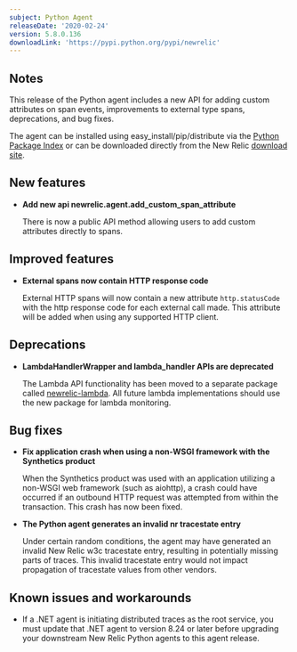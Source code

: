 ```yaml
---
subject: Python Agent
releaseDate: '2020-02-24'
version: 5.8.0.136
downloadLink: 'https://pypi.python.org/pypi/newrelic'
---
```


## Notes

This release of the Python agent includes a new API for adding custom attributes on span events, improvements to external type spans, deprecations, and bug fixes.

The agent can be installed using easy_install/pip/distribute via the [Python Package Index](https://pypi.python.org/pypi/newrelic) or can be downloaded directly from the New Relic [download site](http://download.newrelic.com/python_agent/release).

## New features

* **Add new api newrelic.agent.add_custom_span_attribute**

  There is now a public API method allowing users to add custom attributes directly to spans.

## Improved features

* **External spans now contain HTTP response code**

  External HTTP spans will now contain a new attribute `http.statusCode` with the http response code for each external call made. This attribute will be added when using any supported HTTP client.

## Deprecations

* **LambdaHandlerWrapper and lambda_handler APIs are deprecated**

  The Lambda API functionality has been moved to a separate package called [newrelic-lambda](https://pypi.org/project/newrelic-lambda/). All future lambda implementations should use the new package for lambda monitoring.

## Bug fixes

* **Fix application crash when using a non-WSGI framework with the Synthetics product**

  When the Synthetics product was used with an application utilizing a non-WSGI web framework (such as aiohttp), a crash could have occurred if an outbound HTTP request was attempted from within the transaction. This crash has now been fixed.
* **The Python agent generates an invalid nr tracestate entry**

  Under certain random conditions, the agent may have generated an invalid New Relic w3c tracestate entry, resulting in potentially missing parts of traces. This invalid tracestate entry would not impact propagation of tracestate values from other vendors.

## Known issues and workarounds

* If a .NET agent is initiating distributed traces as the root service, you must update that .NET agent to version 8.24 or later before upgrading your downstream New Relic Python agents to this agent release.
